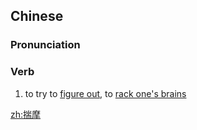 ==Chinese==
{{zh-forms}}

===Pronunciation===
{{zh-pron
|m=chuǎimó,tl=y
|c=cyun2 mo1
|cat=v
}}

===Verb===
{{zh-verb}}

# to try to [[figure out]], to [[rack one's brains]]

[[zh:揣摩]]